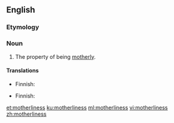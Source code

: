 ==English==

===Etymology===
{{suffix|en|motherly|ness}}

===Noun===
{{en-noun|-}}

# The property of being [[motherly]].

====Translations====
{{trans-top|quality}}
* Finnish: {{t|fi|äidillisyys}}
{{trans-mid}}
{{trans-bottom}}

{{trans-top|property}}
* Finnish: {{t|fi|äidillisyys}}
{{trans-mid}}
{{trans-bottom}}

[[et:motherliness]]
[[ku:motherliness]]
[[ml:motherliness]]
[[vi:motherliness]]
[[zh:motherliness]]